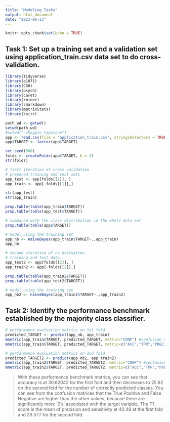 ```yaml
---
title: "Modeling Tasks"
output: html_document
date: "2023-06-23"
---
```


```r
knitr::opts_chunk$set(echo = TRUE)
```

## Task 1: Set up a training set and a validation set using application_train.csv data set to do cross-validation.

```r
library(tidyverse)
library(e1071)
library(C50)
library(psych)
library(caret)
library(rminer)
library(rmarkdown)
library(matrixStats)
library(knitr)
```

```r
path_wd <- getwd()
setwd(path_wd)
#setwd("~/Kaggle_Capstone")
app <- read.csv(file = "application_train.csv", stringsAsFactors = TRUE)
app$TARGET <- factor(app$TARGET)
```

```r
set.seed(500)
folds <- createFolds(app$TARGET, k = 3)
str(folds)

# first iteration of cross validation
# prepared training and test sets 
app_test <- app[folds[[1]], ]
app_train <- app[-folds[[1]],]

str(app_test)
str(app_train)

prop.table(table(app_train$TARGET))
prop.table(table(app_test$TARGET))

# compared with the class distribution in the whole data set
prop.table(table(app$TARGET))

# model using the training set
app_nb <- naiveBayes(app_train$TARGET~.,app_train)
app_nb
```


```r
# second iteration of cv evaluation
# training and test data
app_test2 <- app[folds[[2]], ]
app_train2 <- app[-folds[[2]],]

prop.table(table(app_train2$TARGET))
prop.table(table(app_test2$TARGET))

# model using the training set
app_nb2 <- naiveBayes(app_train2$TARGET~.,app_train2)

```

## Task 2: Identify the performance benchmark established by the majority class classifier. 

```r
# performance evaluation metrics on 1st fold
predicted_TARGET <- predict(app_nb, app_train)
mmetric(app_train$TARGET, predicted_TARGET, metric="CONF") #confusion matrix
mmetric(app_train$TARGET, predicted_TARGET, metric=c("ACC","TPR","PRECISION","F1"))
```


```r
# performance evaluation metrics on 2nd fold
predicted_TARGET2 <- predict(app_nb2, app_train2)
mmetric(app_train2$TARGET, predicted_TARGET2, metric="CONF") #confusion matrix
mmetric(app_train2$TARGET, predicted_TARGET2, metric=c("ACC","TPR","PRECISION","F1"))
```

>With these performance benchmark metrics, you can see that accuracy is at 30.62042 for the first fold and then decreases to 25.92 on the second fold for the number of correctly predicted classes. You can see from the confusion matrices that the True Positive and False Negative are higher than the other values, because there are significantly more '0's' associated with the target variable. The F1 score is the mean of precision and sensitivity at 40.49 at the first fold and 33.577 for the second fold.
